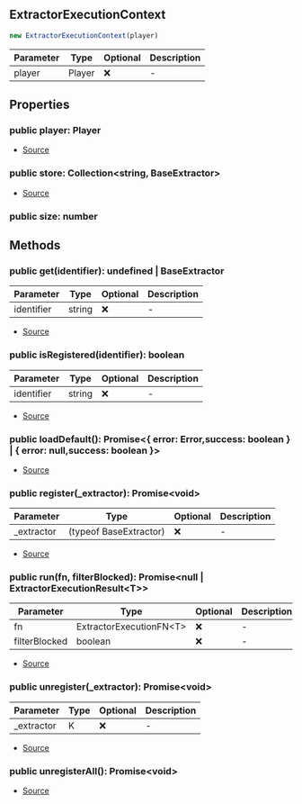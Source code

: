 ## ExtractorExecutionContext

```typescript
new ExtractorExecutionContext(player)
```
| Parameter | Type | Optional | Description |
| ----------- | ----------- | ----------- | ----------- |
| player | Player | ❌ | - |

## Properties
### public  player: Player
- [Source](https://github.com/Androz2091/discord-player/blob/827d536/packages/discord-player/src/extractors/ExtractorExecutionContext.ts#L20)
### public  store: Collection\<string, BaseExtractor>
- [Source](https://github.com/Androz2091/discord-player/blob/827d536/packages/discord-player/src/extractors/ExtractorExecutionContext.ts#L19)
### public  size: number

## Methods
### public  get(identifier): undefined \| BaseExtractor
| Parameter | Type | Optional | Description |
| ----------- | ----------- | ----------- | ----------- |
| identifier | string | ❌ | - |


- [Source](https://github.com/Androz2091/discord-player/blob/827d536/packages/discord-player/src/extractors/ExtractorExecutionContext.ts#L42)
### public  isRegistered(identifier): boolean
| Parameter | Type | Optional | Description |
| ----------- | ----------- | ----------- | ----------- |
| identifier | string | ❌ | - |


- [Source](https://github.com/Androz2091/discord-player/blob/827d536/packages/discord-player/src/extractors/ExtractorExecutionContext.ts#L34)
### public  loadDefault(): Promise\<\{ error: Error,success: boolean } \| \{ error: null,success: boolean }>
- [Source](https://github.com/Androz2091/discord-player/blob/827d536/packages/discord-player/src/extractors/ExtractorExecutionContext.ts#L22)
### public  register(_extractor): Promise\<void>
| Parameter | Type | Optional | Description |
| ----------- | ----------- | ----------- | ----------- |
| _extractor | (typeof BaseExtractor) | ❌ | - |


- [Source](https://github.com/Androz2091/discord-player/blob/827d536/packages/discord-player/src/extractors/ExtractorExecutionContext.ts#L46)
### public  run(fn, filterBlocked): Promise\<null \| ExtractorExecutionResult\<T>>
| Parameter | Type | Optional | Description |
| ----------- | ----------- | ----------- | ----------- |
| fn | ExtractorExecutionFN\<T> | ❌ | - |
| filterBlocked | boolean | ❌ | - |


- [Source](https://github.com/Androz2091/discord-player/blob/827d536/packages/discord-player/src/extractors/ExtractorExecutionContext.ts#L89)
### public  unregister(_extractor): Promise\<void>
| Parameter | Type | Optional | Description |
| ----------- | ----------- | ----------- | ----------- |
| _extractor | K | ❌ | - |


- [Source](https://github.com/Androz2091/discord-player/blob/827d536/packages/discord-player/src/extractors/ExtractorExecutionContext.ts#L61)
### public  unregisterAll(): Promise\<void>
- [Source](https://github.com/Androz2091/discord-player/blob/827d536/packages/discord-player/src/extractors/ExtractorExecutionContext.ts#L76)